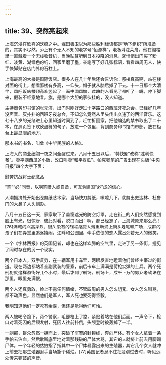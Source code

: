 ```yaml
---
---
---
```

title: 39、突然亮起来
---




上海沉浸在欣喜的欢腾之中。堀田善卫以为那些胜利标语都是“地下组织”所准备的，其实不尽然。沪上有个无人不知的老字号“恒源祥”，老板叫沈莱舟。他在阁楼里一直藏着一个无线收音机，当晚贴耳听到日本投降的消息，就悄悄出门买了粉红、淡黄、湖绿色的纸，回家里磨了墨，亲笔写了好几张标语，看看四周无人，快手快脚贴在店门外的石柱上。

上海最高的大楼是国际饭店。很多人在几十年后还会告诉你：那楼真高啊，站在楼对面的街上，想看那楼有多高，一仰头，帽子就从脑后掉了下去。十一日那个大清早，国际饭店楼顶高处竖起了一面中国国旗，过路的人看见了都吓了一跳，停下脚来，假装不经意地看。旗，是哪个大胆的家伙挂的，没人知道。

主持商务印书馆的张元济，出门时刚好走过十字路口的西班牙夜总会。已经好几年没声音、灰扑扑的西班牙夜总会，不知怎么竟然从里头传出久违了的西洋音乐。这七十八岁的光绪进士心里知道时间到了，赶忙折回家，把他编选的禁书取出了二十本，在扉页签下欢欣鼓舞的句子，放进一个包里，背到商务印书馆门市部，放在柜台上最显眼的地方。

那本书的书名，叫做《中华民族的人格》。

上海人的商业细胞一夜之间全醒过来。八月十五日以后，“特快餐”改称“胜利快餐”。卖平湖西瓜的小贩，改口叫卖“和平西瓜”。帕克钢笔的广告出现在头版“中央日报”四个大字下面：

慰劳抗战将士纪念品

“笔”“必”同音，以钢笔赠人或自备，可互勉建国“必”成的信心。

人潮拥挤处开始出现剪纸艺术家，当场快刀剪纸，嚓嚓几下，就剪出史达林、杜鲁门的大鼻子人头侧影。

八月十五日这一天，家家取下了盖窗遮光的防空灯罩，走在街上的人们突然感觉到脸上有光，很惊讶，彼此对看，脱口而出：啊，都已经忘了，上海城原来那么亮！[76]满城的兴高采烈。很久没有的轻松感使人潮重新涌上街头巷尾和广场，成群的孩子们在弄堂里追逐嬉闹，江畔和公园里，牵手依偎的恋人露出旁若无人的微笑。

一个《字林西报》的英国记者，却也在这样欢腾的空气里，走进了另一条街，撞见了同时存在的另一个现实。

两个日本人，双手反剪，在一辆军用卡车里，两眼发直地瞪着他们曾经主宰过的街道。现在两边都站着全副武装的警察，前后卡车上满满是荷枪实弹的士兵。两个死刑犯就这样游街好几个小时，最后才到了刑场。刑场上，成千上万的男女老幼堵在那里，眼里充满恨。

两个人还真勇敢，脸上不露任何情绪，不管四周的男人怎么诅咒、女人怎么叫骂，都不动声色。显然他们是军人，军人死也要死得坚毅。

我明知道他们一定死有余辜，但还是觉得他们可怜。

两人被喝令跪下。两个警察，毛瑟枪上了膛，紧贴着站在他们后面。一声令下，枪口对着死囚的后颈发射，死囚人往前扑倒，头颅登时被轰掉了一半。

一剎那，群众忽然一拥而上，突破了军警的封锁线，奔向尸体。有个女人拿着一条手帕去沾血，然后歇斯底里地对着那残破的尸体大骂，其它的人就挤上前去用脚踢尸体。一个年轻的姑娘指了指其中一个尸体暴露出来的生殖器，其它几个女人就冲上前去把那生殖器用手当场撕个稀烂。[77]英国记者忍不住把脸别过去时，听见远处传来锣鼓的声音。